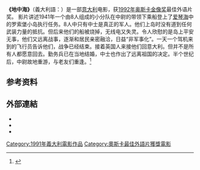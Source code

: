 {{noteTA
|G1=Show
|T=zh-tw:地中海樂園; zh-cn:地中海 (电影);
|1=zh-tw:地中海樂園; zh-cn:地中海;}}
{{Infobox_Film |
  name     = 地中海樂園|
original_name  = Mediterraneo|
  image          =   <!-- 檔案不存在 Mediterraneo_sheet.jpg ，可從英文維基百科取得 -->|
image_size      = 135px |
| caption        = original movie poster
| director       = [[Gabriele_Salvatores|Gabriele Salvatores]]
| producer       = [[Silvio_Berlusconi|Silvio Berlusconi]]<br/>[[Mario_Cecchi_Gori|Mario Cecchi Gori]]<br/>[[Vittorio_Cecchi_Gori|Vittorio Cecchi Gori]]<br/>[[Gianni_Minervini|Gianni Minervini]]
| writer         = [[Enzo_Monteleone|Enzo Monteleone]]
| starring       = [[Diego_Abatantuono|Diego Abatantuono]]<br/>[[Claudio_Bigagli|Claudio Bigagli]]<br/>[[Giuseppe_Cederna|Giuseppe Cederna]]<br/>[[Claudio_Bisio|Claudio Bisio]]
| music          = [[Giancarlo_Bigazzi|Giancarlo Bigazzi]]<br/>[[Marco_Falagiani|Marco Falagiani]]
| cinematography = [[Italo_Petriccione|Italo Petriccione]]
| editing        = [[Nino_Baragli|Nino Baragli]]
| distributor    = [[Miramax_Films|Miramax Films]]
| released       = {{flagicon|Canada}} September 9, 1991 (premiere at [[Toronto_International_Film_Festival|TIFF]])<br>{{flagicon|USA}} 22 March 1992 ([[New_York_City|NYC]] only)
| runtime        = 96 minutes
| rating         =
| country        = {{FilmItaly}}
| awards         =
| language       = Italian<br />English<br />Greek<br />Turkish 
| budget         = 
| preceded_by    = 
| followed_by    = 
| amg_id         = 
| imdb_id        = 0102426
  | tw_name = 地中海乐园
  | cn_name = 地中海
}}
'''《地中海》'''（義大利語：''{{lang|it|Mediterraneo}}''）是一部[[意大利|意大利]]电影，获[[第64屆奧斯卡金像獎|1992年奥斯卡金像奖]]最佳外语片奖。 影片讲述1941年一个由8人组成的小分队在中尉的带领下乘船登上了[[爱琴海|爱琴海]]中的罗索堡小岛执行任务。8人中只有中士是真正的军人。他们上岛时没有道到任何武装力量的抵抗。但后来他们的船被烧掉，无线电又失灵。令人欣慰的是岛上平安无事，他们又远离战事，逐渐和居民亲密融洽，日益“非军事化”。一天一个驾机来到的飞行员告诉他们，战争已经结束。接着英国人来接他们回意大利。但并不是所有人都愿意回去。勤务兵已在当地结婚，中士也作出了远离祖国的决定。半个世纪后，中尉故地重游，与老友们重逢。<ref>{{Cite web |url=http://movies.nytimes.com/movie/review?res=9E0CE0D9153DF931A15750C0A964958260 |title=Mediterraneo (1991). March     22, 1992. Review/Film Festival; Roundelay Of Love On an Isle In Wartime |accessdate=2010-07-19 |archive-date=2012-02-23 |archive-url=https://web.archive.org/web/20120223122602/http://movies.nytimes.com/movie/review?res=9E0CE0D9153DF931A15750C0A964958260 |dead-url=no }}</ref>

==参考资料==
<references/>

==外部連結==
* {{IMDb title|id=0102426}}
* {{douban|1303041}}
* {{Rotten Tomatoes|id=mediterraneo}}

{{奧斯卡最佳外語片獎 (1981–2000)}}
{{大衛獎最佳影片}}
{{DEFAULTSORT:Mediterraneo}}
[[Category:1991年義大利電影作品|Category:1991年義大利電影作品]]
[[Category:奧斯卡最佳外語片獲獎電影|Category:奧斯卡最佳外語片獲獎電影]]